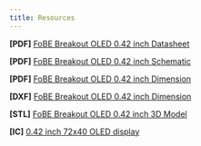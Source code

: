 ```yaml
---
title: Resources
---
```


**\[PDF\]** [FoBE Breakout OLED 0.42 inch Datasheet](/)

**\[PDF\]** [FoBE Breakout OLED 0.42 inch Schematic](/)

**\[PDF\]** [FoBE Breakout OLED 0.42 inch Dimension](/)

**\[DXF\]** [FoBE Breakout OLED 0.42 inch Dimension](/)

**\[STL\]** [FoBE Breakout OLED 0.42 inch 3D Model](/)

**\[IC\]** [0.42 inch 72x40 OLED display](https://www.alibaba.com/product-detail/0-42-inch-72x40-OLED-display_1600509474347.html?spm=a2700.shop_plgr.41413.1.7dba7121Wq0z11)

